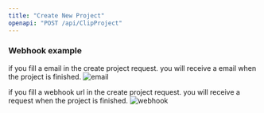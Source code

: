 ```yaml
---
title: "Create New Project"
openapi: "POST /api/ClipProject"
---
```


### Webhook example

if you fill a email in the create project request. you will receive a email when the project is finished.
![email](/images/email.png)

if you fill a webhook url in the create project request. you will receive a request when the project is finished.
![webhook](/images/webhook.png)

